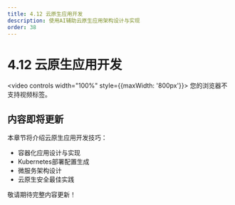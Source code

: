 ```yaml
---
title: 4.12 云原生应用开发
description: 使用AI辅助云原生应用架构设计与实现
order: 38
---
```


# 4.12 云原生应用开发

<video controls width="100%" style={{maxWidth: '800px'}}>
  <source src="https://minio.xiaofeng.show/ai-code/4.12.mp4" type="video/mp4" />
  您的浏览器不支持视频标签。
</video>

## 内容即将更新

本章节将介绍云原生应用开发技巧：

- 容器化应用设计与实现
- Kubernetes部署配置生成
- 微服务架构设计
- 云原生安全最佳实践

敬请期待完整内容更新！ 
